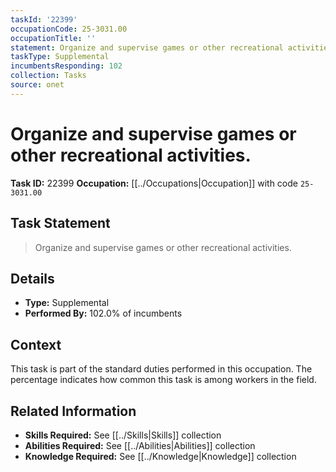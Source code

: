 ```yaml
---
taskId: '22399'
occupationCode: 25-3031.00
occupationTitle: ''
statement: Organize and supervise games or other recreational activities.
taskType: Supplemental
incumbentsResponding: 102
collection: Tasks
source: onet
---
```

# Organize and supervise games or other recreational activities.

**Task ID:** 22399
**Occupation:** [[../Occupations|Occupation]] with code `25-3031.00`

## Task Statement

> Organize and supervise games or other recreational activities.

## Details

- **Type:** Supplemental
- **Performed By:** 102.0% of incumbents

## Context

This task is part of the standard duties performed in this occupation. The percentage indicates how common this task is among workers in the field.

## Related Information

- **Skills Required:** See [[../Skills|Skills]] collection
- **Abilities Required:** See [[../Abilities|Abilities]] collection
- **Knowledge Required:** See [[../Knowledge|Knowledge]] collection

